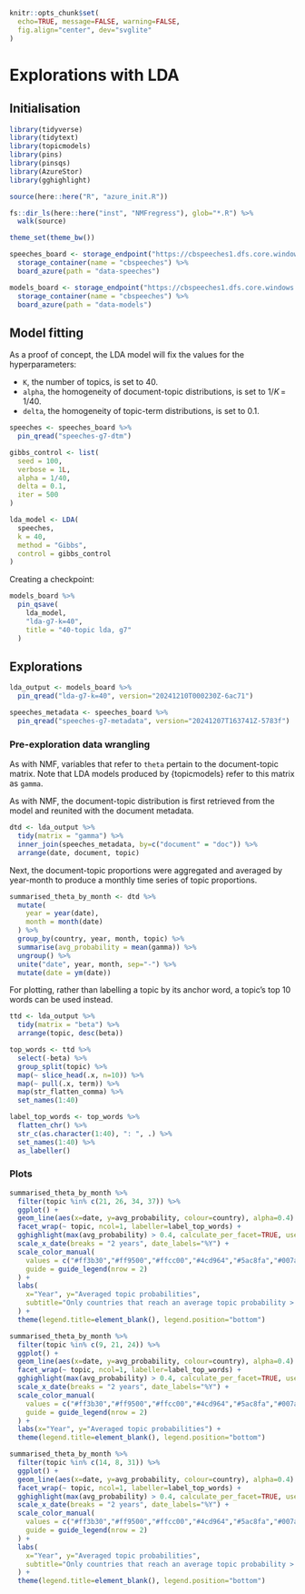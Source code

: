 ```r
knitr::opts_chunk$set(
  echo=TRUE, message=FALSE, warning=FALSE,
  fig.align="center", dev="svglite"
)
```

# Explorations with LDA

## Initialisation

```r
library(tidyverse)
library(tidytext)
library(topicmodels)
library(pins)
library(pinsqs)
library(AzureStor)
library(gghighlight)

source(here::here("R", "azure_init.R"))

fs::dir_ls(here::here("inst", "NMFregress"), glob="*.R") %>%
  walk(source)

theme_set(theme_bw())

speeches_board <- storage_endpoint("https://cbspeeches1.dfs.core.windows.net/", token=token) %>%
  storage_container(name = "cbspeeches") %>%
  board_azure(path = "data-speeches")

models_board <- storage_endpoint("https://cbspeeches1.dfs.core.windows.net/", token=token) %>%
  storage_container(name = "cbspeeches") %>%
  board_azure(path = "data-models")
```

## Model fitting

As a proof of concept, the LDA model will fix the values for the hyperparameters:

- `K`, the number of topics, is set to 40.
- `alpha`, the homogeneity of document-topic distributions, is set to $1/K \,=\, 1/40$.
- `delta`, the homogeneity of topic-term distributions, is set to 0.1.

```r
speeches <- speeches_board %>%
  pin_qread("speeches-g7-dtm")

gibbs_control <- list(
  seed = 100,
  verbose = 1L,
  alpha = 1/40,
  delta = 0.1,
  iter = 500
)

lda_model <- LDA(
  speeches,
  k = 40,
  method = "Gibbs",
  control = gibbs_control
)
```

Creating a checkpoint:

```r
models_board %>%
  pin_qsave(
    lda_model,
    "lda-g7-k=40",
    title = "40-topic lda, g7"
  )
```

## Explorations

```r
lda_output <- models_board %>%
  pin_qread("lda-g7-k=40", version="20241210T000230Z-6ac71")
```

```r
speeches_metadata <- speeches_board %>%
  pin_qread("speeches-g7-metadata", version="20241207T163741Z-5783f")
```

### Pre-exploration data wrangling

::: {.rmdnote}

As with NMF, variables that refer to `theta` pertain to the document-topic matrix. Note that LDA
models produced by {topicmodels} refer to this matrix as `gamma`.

:::

As with NMF, the document-topic distribution is first retrieved from the model and reunited with the
document metadata.

```r
dtd <- lda_output %>%
  tidy(matrix = "gamma") %>%
  inner_join(speeches_metadata, by=c("document" = "doc")) %>%
  arrange(date, document, topic)
```

Next, the document-topic proportions were aggregated and averaged by year-month to produce a monthly
time series of topic proportions.

```r
summarised_theta_by_month <- dtd %>%
  mutate(
    year = year(date),
    month = month(date)
  ) %>%
  group_by(country, year, month, topic) %>%
  summarise(avg_probability = mean(gamma)) %>%
  ungroup() %>%
  unite("date", year, month, sep="-") %>%
  mutate(date = ym(date))
```

For plotting, rather than labelling a topic by its anchor word, a topic's top 10 words can be used
instead.

```r
ttd <- lda_output %>%
  tidy(matrix = "beta") %>%
  arrange(topic, desc(beta))

top_words <- ttd %>%
  select(-beta) %>%
  group_split(topic) %>%
  map(~ slice_head(.x, n=10)) %>%
  map(~ pull(.x, term)) %>%
  map(str_flatten_comma) %>%
  set_names(1:40)

label_top_words <- top_words %>%
  flatten_chr() %>%
  str_c(as.character(1:40), ": ", .) %>%
  set_names(1:40) %>%
  as_labeller()
```

### Plots

```r
summarised_theta_by_month %>%
  filter(topic %in% c(21, 26, 34, 37)) %>%
  ggplot() +
  geom_line(aes(x=date, y=avg_probability, colour=country), alpha=0.4) +
  facet_wrap(~ topic, ncol=1, labeller=label_top_words) +
  gghighlight(max(avg_probability) > 0.4, calculate_per_facet=TRUE, use_direct_label=FALSE) +
  scale_x_date(breaks = "2 years", date_labels="%Y") +
  scale_color_manual(
    values = c("#ff3b30","#ff9500","#ffcc00","#4cd964","#5ac8fa","#007aff","#5856d6"),
    guide = guide_legend(nrow = 2)
  ) +
  labs(
    x="Year", y="Averaged topic probabilities",
    subtitle="Only countries that reach an average topic probability > 0.40 are highlighted"
  ) +
  theme(legend.title=element_blank(), legend.position="bottom")
```

```r
summarised_theta_by_month %>%
  filter(topic %in% c(9, 21, 24)) %>%
  ggplot() +
  geom_line(aes(x=date, y=avg_probability, colour=country), alpha=0.4) +
  facet_wrap(~ topic, ncol=1, labeller=label_top_words) +
  gghighlight(max(avg_probability) > 0.4, calculate_per_facet=TRUE, use_direct_label=FALSE) +
  scale_x_date(breaks = "2 years", date_labels="%Y") +
  scale_color_manual(
    values = c("#ff3b30","#ff9500","#ffcc00","#4cd964","#5ac8fa","#007aff","#5856d6"),
    guide = guide_legend(nrow = 2)
  ) +
  labs(x="Year", y="Averaged topic probabilities") +
  theme(legend.title=element_blank(), legend.position="bottom")
```

```r
summarised_theta_by_month %>%
  filter(topic %in% c(14, 8, 31)) %>%
  ggplot() +
  geom_line(aes(x=date, y=avg_probability, colour=country), alpha=0.4) +
  facet_wrap(~ topic, ncol=1, labeller=label_top_words) +
  gghighlight(max(avg_probability) > 0.4, calculate_per_facet=TRUE, use_direct_label=FALSE) +
  scale_x_date(breaks = "2 years", date_labels="%Y") +
  scale_color_manual(
    values = c("#ff3b30","#ff9500","#ffcc00","#4cd964","#5ac8fa","#007aff","#5856d6"),
    guide = guide_legend(nrow = 2)
  ) +
  labs(
    x="Year", y="Averaged topic probabilities",
    subtitle="Only countries that reach an average topic probability > 0.40 are highlighted"
  ) +
  theme(legend.title=element_blank(), legend.position="bottom")
```

